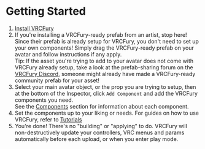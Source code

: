 # Getting Started

1. [Install VRCFury](/download)
1. If you're installing a VRCFury-ready prefab from an artist, stop here! Since their prefab is already setup for VRCFury, you don't need to set up your own components! Simply drag the VRCFury-ready prefab on your avatar and follow instructions if any apply.\
 Tip: If the asset you're trying to add to your avatar does not come with VRCFury already setup, take a look at the prefab-sharing forum on the [VRCFury Discord](https://vrcfury.com/discord), someone might already have made a VRCFury-ready community prefab for your asset!
1. Select your main avatar object, or the prop you are trying to setup, then at the bottom of the Inspector, click `Add Component` and add the VRCFury components you need.\
See the [Components](/components) section for information about each component.
1. Set the components up to your liking or needs. For guides on how to use VRCFury, refer to [Tutorials](/tutorials)
1. You're done! There's no "building" or "applying" to do. VRCFury will non-destructively update your controllers, VRC menus and params automatically before each upload, or when you enter play mode.
